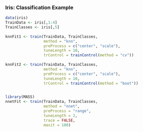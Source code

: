 


### Iris: Classification Example
 
```r
data(iris)
TrainData <- iris[,1:4]
TrainClasses <- iris[,5]
 
knnFit1 <- train(TrainData, TrainClasses,
                 method = "knn",
                 preProcess = c("center", "scale"),
                 tuneLength = 10,
                 trControl = trainControl(method = "cv"))
 
knnFit2 <- train(TrainData, TrainClasses,
                 method = "knn",
                 preProcess = c("center", "scale"),
                 tuneLength = 10, 
                 trControl = trainControl(method = "boot"))
 
```

```r
 
library(MASS)
nnetFit <- train(TrainData, TrainClasses,
                 method = "nnet",
                 preProcess = "range", 
                 tuneLength = 2,
                 trace = FALSE,
                 maxit = 100)

```

<p>
